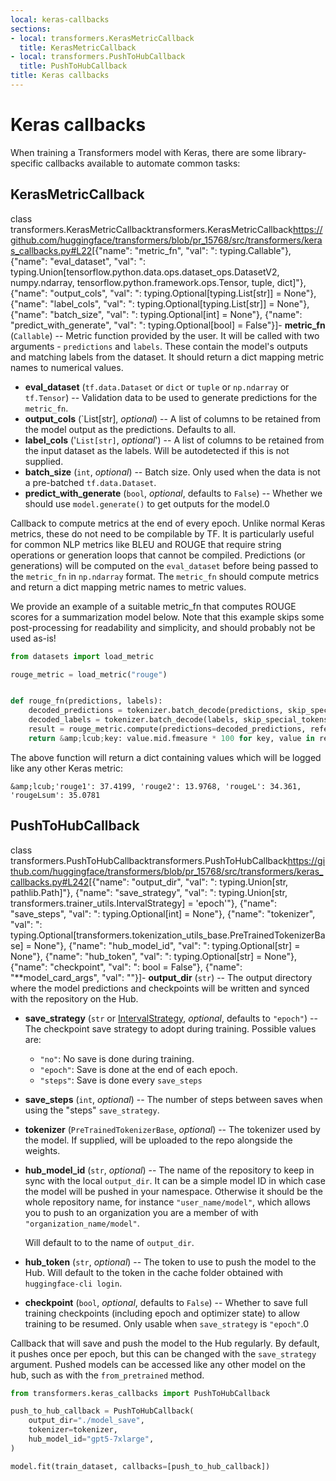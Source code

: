 ```yaml
---
local: keras-callbacks
sections:
- local: transformers.KerasMetricCallback
  title: KerasMetricCallback
- local: transformers.PushToHubCallback
  title: PushToHubCallback
title: Keras callbacks
---
```

<script>
</script>
<!--Copyright 2021 The HuggingFace Team. All rights reserved.

Licensed under the Apache License, Version 2.0 (the "License"); you may not use this file except in compliance with
the License. You may obtain a copy of the License at

http://www.apache.org/licenses/LICENSE-2.0

Unless required by applicable law or agreed to in writing, software distributed under the License is distributed on
an "AS IS" BASIS, WITHOUT WARRANTIES OR CONDITIONS OF ANY KIND, either express or implied. See the License for the
specific language governing permissions and limitations under the License.
-->

<h1 id="keras-callbacks">Keras callbacks</h1>

When training a Transformers model with Keras, there are some library-specific callbacks available to automate common
tasks:

<h2 id="transformers.KerasMetricCallback">KerasMetricCallback</h2>

<div class="docstring">

<docstring><name>class transformers.KerasMetricCallback</name><anchor>transformers.KerasMetricCallback</anchor><source>https://github.com/huggingface/transformers/blob/pr_15768/src/transformers/keras_callbacks.py#L22</source><parameters>[{"name": "metric_fn", "val": ": typing.Callable"}, {"name": "eval_dataset", "val": ": typing.Union[tensorflow.python.data.ops.dataset_ops.DatasetV2, numpy.ndarray, tensorflow.python.framework.ops.Tensor, tuple, dict]"}, {"name": "output_cols", "val": ": typing.Optional[typing.List[str]] = None"}, {"name": "label_cols", "val": ": typing.Optional[typing.List[str]] = None"}, {"name": "batch_size", "val": ": typing.Optional[int] = None"}, {"name": "predict_with_generate", "val": ": typing.Optional[bool] = False"}]</parameters><paramsdesc>- **metric_fn** (`Callable`) --
  Metric function provided by the user. It will be called with two arguments - `predictions` and `labels`.
  These contain the model's outputs and matching labels from the dataset. It should return a dict mapping
  metric names to numerical values.
- **eval_dataset** (`tf.data.Dataset` or `dict` or `tuple` or `np.ndarray` or `tf.Tensor`) --
  Validation data to be used to generate predictions for the `metric_fn`.
- **output_cols** (`List[str], *optional*) --
  A list of columns to be retained from the model output as the predictions. Defaults to all.
- **label_cols** ('`List[str]`, *optional*') --
  A list of columns to be retained from the input dataset as the labels. Will be autodetected if this is not
  supplied.
- **batch_size** (`int`, *optional*) --
  Batch size. Only used when the data is not a pre-batched `tf.data.Dataset`.
- **predict_with_generate** (`bool`, *optional*, defaults to `False`) --
  Whether we should use `model.generate()` to get outputs for the model.</paramsdesc><paramgroups>0</paramgroups></docstring>

Callback to compute metrics at the end of every epoch. Unlike normal Keras metrics, these do not need to be
compilable by TF. It is particularly useful for common NLP metrics like BLEU and ROUGE that require string
operations or generation loops that cannot be compiled. Predictions (or generations) will be computed on the
`eval_dataset` before being passed to the `metric_fn` in `np.ndarray` format. The `metric_fn` should compute
metrics and return a dict mapping metric names to metric values.

We provide an example of a suitable metric_fn that computes ROUGE scores for a summarization model below. Note that
this example skips some post-processing for readability and simplicity, and should probably not be used as-is!

```py
from datasets import load_metric

rouge_metric = load_metric("rouge")


def rouge_fn(predictions, labels):
    decoded_predictions = tokenizer.batch_decode(predictions, skip_special_tokens=True)
    decoded_labels = tokenizer.batch_decode(labels, skip_special_tokens=True)
    result = rouge_metric.compute(predictions=decoded_predictions, references=decoded_labels)
    return &amp;lcub;key: value.mid.fmeasure * 100 for key, value in result.items()}
```

The above function will return a dict containing values which will be logged like any other Keras metric:

```
&amp;lcub;'rouge1': 37.4199, 'rouge2': 13.9768, 'rougeL': 34.361, 'rougeLsum': 35.0781
```




</div>

<h2 id="transformers.PushToHubCallback">PushToHubCallback</h2>

<div class="docstring">

<docstring><name>class transformers.PushToHubCallback</name><anchor>transformers.PushToHubCallback</anchor><source>https://github.com/huggingface/transformers/blob/pr_15768/src/transformers/keras_callbacks.py#L242</source><parameters>[{"name": "output_dir", "val": ": typing.Union[str, pathlib.Path]"}, {"name": "save_strategy", "val": ": typing.Union[str, transformers.trainer_utils.IntervalStrategy] = 'epoch'"}, {"name": "save_steps", "val": ": typing.Optional[int] = None"}, {"name": "tokenizer", "val": ": typing.Optional[transformers.tokenization_utils_base.PreTrainedTokenizerBase] = None"}, {"name": "hub_model_id", "val": ": typing.Optional[str] = None"}, {"name": "hub_token", "val": ": typing.Optional[str] = None"}, {"name": "checkpoint", "val": ": bool = False"}, {"name": "**model_card_args", "val": ""}]</parameters><paramsdesc>- **output_dir** (`str`) --
  The output directory where the model predictions and checkpoints will be written and synced with the
  repository on the Hub.
- **save_strategy** (`str` or [IntervalStrategy](/docs/transformers/pr_15768/en/internal/trainer_utils#transformers.IntervalStrategy), *optional*, defaults to `"epoch"`) --
  The checkpoint save strategy to adopt during training. Possible values are:

  - `"no"`: No save is done during training.
  - `"epoch"`: Save is done at the end of each epoch.
  - `"steps"`: Save is done every `save_steps`
- **save_steps** (`int`, *optional*) --
  The number of steps between saves when using the "steps" `save_strategy`.
- **tokenizer** (`PreTrainedTokenizerBase`, *optional*) --
  The tokenizer used by the model. If supplied, will be uploaded to the repo alongside the weights.
- **hub_model_id** (`str`, *optional*) --
  The name of the repository to keep in sync with the local `output_dir`. It can be a simple model ID in
  which case the model will be pushed in your namespace. Otherwise it should be the whole repository name,
  for instance `"user_name/model"`, which allows you to push to an organization you are a member of with
  `"organization_name/model"`.

  Will default to to the name of `output_dir`.
- **hub_token** (`str`, *optional*) --
  The token to use to push the model to the Hub. Will default to the token in the cache folder obtained with
  `huggingface-cli login`.
- **checkpoint** (`bool`, *optional*, defaults to `False`) --
  Whether to save full training checkpoints (including epoch and optimizer state) to allow training to be
  resumed. Only usable when `save_strategy` is `"epoch"`.</paramsdesc><paramgroups>0</paramgroups></docstring>

Callback that will save and push the model to the Hub regularly. By default, it pushes once per epoch, but this can
be changed with the `save_strategy` argument. Pushed models can be accessed like any other model on the hub, such
as with the `from_pretrained` method.

```py
from transformers.keras_callbacks import PushToHubCallback

push_to_hub_callback = PushToHubCallback(
    output_dir="./model_save",
    tokenizer=tokenizer,
    hub_model_id="gpt5-7xlarge",
)

model.fit(train_dataset, callbacks=[push_to_hub_callback])
```




</div>
